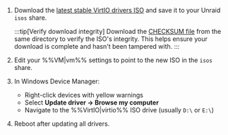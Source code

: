 1. Download the [latest stable VirtIO drivers ISO](https://fedorapeople.org/groups/virt/virtio-win/direct-downloads/stable-virtio/virtio-win.iso) and save it to your Unraid `isos` share.

   :::tip[Verify download integrity]
   Download the [CHECKSUM file](https://fedorapeople.org/groups/virt/virtio-win/direct-downloads/stable-virtio/CHECKSUM) from the same directory to verify the ISO's integrity. This helps ensure your download is complete and hasn't been tampered with.
   :::

2. Edit your %%VM|vm%% settings to point to the new ISO in the `isos` share.

3. In Windows Device Manager:
   - Right-click devices with yellow warnings
   - Select **Update driver → Browse my computer**
   - Navigate to the %%VirtIO|virtio%% ISO drive (usually `D:\` or `E:\`)

4. Reboot after updating all drivers.
